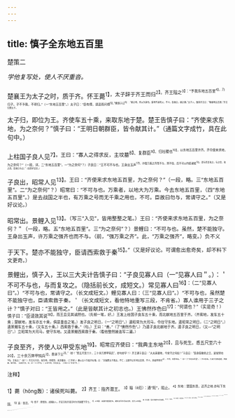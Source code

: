 ```yaml
---
---
---
```

title: 慎子全东地五百里
---



楚策二

*学他复写处，使人不厌重沓。*

楚襄王为太子之时，质于齐。怀王薨<sup>1】，太子辞于齐王而归<sup>2】。齐王隘之<sup>3】：“予我东地五百里<sup>4】，乃归子。子不予我，不得归。”（一“东地五百里”。）太子曰：“臣有傅，请追而问傅<sup>5】。”傅慎子曰<sup>6】：“献之地，所以为身也。爱地不送死父，不义。臣故曰，献之便。”太子人，致命齐王曰：“敬献地五百里。”齐王归楚太子。

太子归，即位为王。齐使车五十乘，来取东地于楚。楚王告慎子曰：“齐使来求东地，为之奈何？”慎子曰：“王明日朝群臣，皆令献其计。”（通篇文字成竹，具在此句中。）

上柱国子良人见<sup>7】。王曰：“寡人之得求反，主坟墓<sup>8】、复群臣<sup>9】、归社稷也<sup>10】，以东地五百里许齐。齐令使来求地，为之奈何？”（一段，详。二“东地五百里”。一“为之奈何”？）子良曰：“王不可不与也。王身出玉声<sup>17】，许强万乘之齐而不与，则不信，后不可以约结诸侯<sup>12】。请与而复攻之。与之信，攻之武。臣故曰与之。”（自是好议论。）

子良出，昭常人见<sup>13】。王曰：“齐使来求东地五百里，为之奈何？”（一段，略。三“东地五百里”。二“为之奈何”？）昭常曰：“不可与也。万乘者，以地大为万乘。今去东地五百里，（四“东地五百里”。）是去战国之半也，有万乘之号而无千乘之用也，不可。臣故曰勿与，常请守之。”（又是好议论。）

昭常出。景鲤入见<sup>13】。（写三“入见”，皆用整整之笔。）王曰：“齐使来求东地五百里，为之奈何？＂（一段，略。五“东地五百里”。三“为之奈何”？）景鲤曰：“不可与也。虽然，楚不能独守。王身出玉声，许万乘之强齐也而不与。（前，“强万乘之齐”。此，“万乘之强齐”，略变。）负不义

于天下。楚亦不能独守，臣请西索救于秦<sup>15】。”（又是好议论。可谓愈出愈奇矣，却不料下文更奇。）

景鲤出，慎子入，王以三大夫计告慎子曰：“子良见寡人曰（一“见寡人曰＂。）：＇不可不与也，与而复攻之。（隐括前长文，成短文。）常见寡人曰<sup>16】：（二“见寡人曰”。）“不可与也，常请守之。（长文成短文。）鲤见寡人曰：（三“见寡人曰”。）“不可与也，虽然楚不能独守也，臣请索救于秦。＇（长文成短文，看他特地重写三段，不肯省。）寡人谁用于三子之计？”慎子对曰：“王皆用之。”（此是皆献其计之初志也。）王怫然作色曰<sup>17】：“何谓也？”（实是奇！）慎子曰：“臣请效其说<sup>18】，而王且见其诚然也。（先顿一笔，好。）王发上柱国子良车五十乘，而北献地五百里于齐。（齐索地，发车五十乘；楚献地，发车亦五十乘，俱是重沓之笔。）发子良之明日，（一“之明日”。）遺昭常为大司马，令往守东地。遣昭常之明日，（二“之明日”。）遺景鲤车五十乘，（又车五十乘。）西索救于秦。”（句。）王曰：“善。”（了“怫然作色”。）乃遣子良北献地于齐。遣子良之明日，（又—“之明日”。）立昭常为大司马，使守东地。又遣景鲤西索救于秦。（看他整然接连写二遍。）

子良至齐，齐使人以甲受东地<sup>19】。昭常应齐使曰：“我典主东地<sup>20】，且与死生。悉五尺至六十<sup>20】，三十余万弊甲钝兵<sup>2】，愿承下尘<sup>2】。”（妙！“悉五尺至六十，三十余万弊甲钝兵”，妙句妙字！）齐王谓子良曰：“大夫来献地，今常守之何如？”子良曰：“臣身受敝邑之王，是常矫也<sup>14】。王攻之。”（妙！）齐王大兴兵，攻东地，伐昭常。未涉疆谷，（三字好。）秦以五十万临齐右壤。曰：“夫隘楚太子弗出，不仁；又欲夺之东地五百里，不义。其缩甲则可<sup>4】，不然，则愿待战。”（妙！六“东地五百里”。）齐王恐焉。乃请子良南道楚，西使秦，解齐患。（反诸子良，妙，妙！十三字句。）士卒不用，东地复全。（凡有十三“东地”字。）

<sup>注释】

<sup>1】薨（hōng轰）：诸侯死叫薨。
<sup>2】齐王：指齐潜王。
<sup>3】隘（è厄）：通“阨”，阻止。
<sup>4】东地：楚国东邑，近齐之地.亦叫下东国。
<sup>5】追：犹召。
<sup>6】慎子：即慎到，战国赵人。齐宣王和齐湣王时为齐国稷下学士。
<sup>7】上柱国：战国时楚国官名，建有复军杀将战功的，官为上柱国。
<sup>8】主坟墓：指主持楚怀王的丧葬。
<sup>9】复：犹安。
<sup>10】归社稷：返回国家。
<sup>11】玉声：即玉音，指帝王说的话。
<sup>12】约结：盟约。
<sup>13】昭常：战国时楚国大司马。
<sup>14】景鲤：楚臣，尝为楚国使者。
<sup>15】索：求。1常：指昭常。
<sup>17】怫然作色：因发怒而脸上变色。怫（bó脖）：通“勃”。
<sup>18】效：呈献。
<sup>19】甲：甲士，泛指兵士。
<sup>20】典主：职守。
<sup>21】悉：全部。五尺：指五尺童子。六十：指六十岁的男子。
<sup>22】弊甲钝兵：指装备很差的兵士。弊甲：破铠甲。钝兵：钝兵器。
<sup>23】承：蒙受。下尘：据鲍彪注：“凡人相趋则有尘，战亦有尘。不敢与齐抗，故言下。”故下尘，犹“下风”的意思。
<sup>24】矫：诈称。
<sup>25】涉疆：指到楚境。
<sup>26】缩甲：捆束铠甲，意指自动退兵。